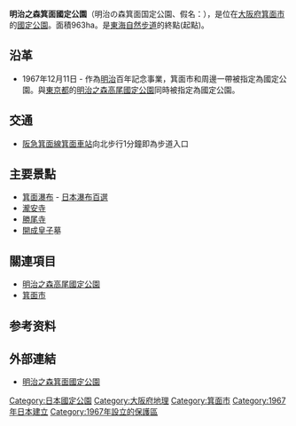 {{Infobox protected area
| name            = 明治之森箕面國定公園
| alt_name        = {{lang|ja|明治の森箕面国定公園}}
| iucn_category   = V
| photo           = Minoh falls.JPG
| photo_width     = 200
| photo_caption   = 箕面瀑布
| map             = Japan
| map_width       = 250
| location        = [[大阪府|大阪府]]
| nearest_city    = 
| lat_d           = 34.857632
| long_d          = 135.478728
| area            = {{convert|963|ha|km2|sigfig=3}}
| established     = 1967年12月11日
| visitation_num  = 1,816,000人次
| visitation_year = 2010年
| visitation_ref  = <ref>{{Cite web |url=http://www.env.go.jp/park/doc/data/quasi/qnp_81.pdf |title=国定公園の利用者数（公園、年次別） |accessdate=2012-08-03 |work=関連法令・各種資料 > 自然保護各種データ |publisher=環境省自然環境局 |date= |archive-date=2012-03-01 |archive-url=https://web.archive.org/web/20120301083233/http://www.env.go.jp/park/doc/data/quasi/qnp_81.pdf |dead-url=no }}</ref>
| governing_body  = 大阪府廳
| url             = 
}}
'''明治之森箕面國定公園'''（明治の森箕面国定公園、假名：{{lang|ja|めいじのもりみのおこくていこうえん}}），是位在[[大阪府|大阪府]][[箕面市|箕面市]]的[[國定公園|國定公園]]。面積963ha。是[[東海自然步道|東海自然步道]]的終點(起點)。

== 沿革 ==
*1967年12月11日 - 作為[[明治|明治]]百年記念事業，箕面市{{link-ja|箕面山|箕面山}}和周邊一帶被指定為國定公園。與[[東京都|東京都]]的[[明治之森高尾國定公園|明治之森高尾國定公園]]同時被指定為國定公園。

== 交通 ==
* [[阪急箕面線|阪急箕面線]][[箕面車站|箕面車站]]向北步行1分鐘即為步道入口

== 主要景點 ==
*[[箕面瀑布|箕面瀑布]] - [[日本瀑布百選|日本瀑布百選]]
*[[瀧安寺|瀧安寺]]
*[[勝尾寺|勝尾寺]]
*[[開成皇子|開成皇子]]墓

== 關連項目 ==
*[[明治之森高尾國定公園|明治之森高尾國定公園]]
*[[箕面市|箕面市]]

==参考资料==
{{Reflist}}

== 外部連結 ==
{{commonscat|Meiji no Mori Minō Quasi-National Park}}
* {{ja}}[http://www.pref.osaka.jp/midori/midori/g07-meiji.html 明治之森箕面國定公園] {{Wayback|url=http://www.pref.osaka.jp/midori/midori/g07-meiji.html |date=20110324233941 }}

{{国定公园列表}}
{{DEFAULTSORT:Meiji no Mori Minoo}}

[[Category:日本國定公園|Category:日本國定公園]]
[[Category:大阪府地理|Category:大阪府地理]]
[[Category:箕面市|Category:箕面市]]
[[Category:1967年日本建立|Category:1967年日本建立]]
[[Category:1967年設立的保護區|Category:1967年設立的保護區]]